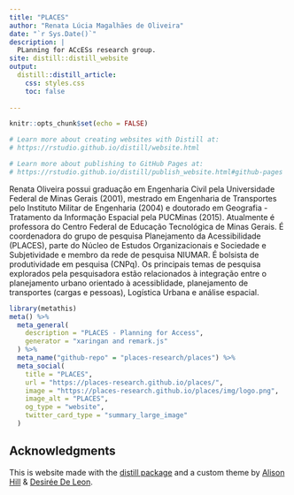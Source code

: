 ---
title: "PLACES"
author: "Renata Lúcia Magalhães de Oliveira"
date: "`r Sys.Date()`"
description: |
  PLanning for ACcESs research group.
site: distill::distill_website
output: 
  distill::distill_article:
    css: styles.css
    toc: false
  
---
<link rel="stylesheet" href="./academicons-1.9.0/css/academicons.min.css">

```{r setup, include=FALSE}
knitr::opts_chunk$set(echo = FALSE)

# Learn more about creating websites with Distill at:
# https://rstudio.github.io/distill/website.html

# Learn more about publishing to GitHub Pages at:
# https://rstudio.github.io/distill/publish_website.html#github-pages

```

:::justa
Renata Oliveira possui graduação em Engenharia Civil pela Universidade Federal de Minas Gerais (2001), mestrado em Engenharia de Transportes pelo Instituto Militar de Engenharia (2004) e doutorado em Geografia - Tratamento da Informação Espacial pela PUCMinas (2015). Atualmente é professora do Centro Federal de Educação Tecnológica de Minas Gerais. É coordenadora do grupo de pesquisa Planejamento da Acessibilidade (PLACES), parte do Núcleo de Estudos Organizacionais e Sociedade e Subjetividade e membro da rede de pesquisa NIUMAR. É bolsista de produtividade em pesquisa (CNPq). Os principais temas de pesquisa explorados pela pesquisadora estão relacionados à integração entre o planejamento urbano orientado à acessiblidade, planejamento de transportes (cargas e pessoas), Logística Urbana e análise espacial.
:::

```{r meta, echo=FALSE}
library(metathis)
meta() %>%
  meta_general(
    description = "PLACES - Planning for Access",
    generator = "xaringan and remark.js"
  ) %>% 
  meta_name("github-repo" = "places-research/places") %>% 
  meta_social(
    title = "PLACES",
    url = "https://places-research.github.io/places/",
    image = "https://places-research.github.io/places/img/logo.png",
    image_alt = "PLACES",
    og_type = "website",
    twitter_card_type = "summary_large_image"
  )
```

## Acknowledgments {.appendix}

This is website made with the [distill package](https://rstudio.github.io/distill/) and a custom theme by [Alison Hill](https://alison.rbind.io/) & [Desirée De Leon](https://desiree.rbind.io/).

